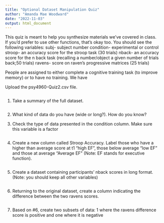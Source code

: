 ```yaml
---
title: "Optional Dataset Manipulation Quiz"
author: "Amanda Mae Woodward"
date: "2022-11-03"
output: html_document
---
```

This quiz is meant to help you synthesize materials we've covered in class. If you'd prefer to use other functions, that's okay too. 
You should see the following variables: 
subj- subject number
condition- experimental or control
stroop- an accuracy score for the stroop task (30 trials)
nback- an accuracy score for the n back task (recalling a number/object a given number of trials back;50 trials)
ravens- score on raven's progressive matrices (25 trials)

People are assigned to either complete a cognitive training task (to improve memory) or to have no training. We have  

Upload the psy4960-Quiz2.csv file.
```r

```

1. Take a summary of the full dataset.
```r

```

2. What kind of data do you have (wide or long?). How do you know?

3. Check the type of data presented in the condition column. Make sure this variable is a factor
```r

```

4. Create a new column called Stroop Accuracy.
Label those who have a higher than average score at t1 "high EF", those below average "low EF" and those at average "Average EF" (Note: EF stands for executive function). 
```r

```

5. Create a dataset containing participants' nback scores in long format. (Note: you should keep all other variables)
```r

```
6. Returning to the original dataset, create a column indicating the difference between the two ravens scores. 
```r

```

7. Based on #6, create two subsets of data: 1 where the ravens difference score is positive and one where it is negative
```r

```